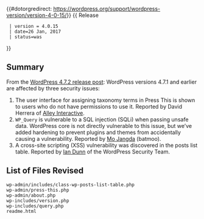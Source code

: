 {{#dotorgredirect: https://wordpress.org/support/wordpress-version/version-4-0-15/}}
{{Languages|
{{en|Version 4.0.15}}
}}
{{ Release
  | version = 4.0.15
  | date=26 Jan, 2017
  | status=was
}}

== Summary ==
  
From the [https://wordpress.org/news/2017/01/wordpress-4-7-2-security-release/ WordPress 4.7.2 release post]: WordPress versions 4.7.1 and earlier are affected by three security issues:

# The user interface for assigning taxonomy terms in Press This is shown to users who do not have permissions to use it. Reported by David Herrera of [https://www.alleyinteractive.com/ Alley Interactive].
# <code>WP_Query</code> is vulnerable to a SQL injection (SQLi) when passing unsafe data. WordPress core is not directly vulnerable to this issue, but we’ve added hardening to prevent plugins and themes from accidentally causing a vulnerability. Reported by [https://github.com/mjangda Mo Jangda] (batmoo).
# A cross-site scripting (XSS) vulnerability was discovered in the posts list table. Reported by [https://iandunn.name/ Ian Dunn] of the WordPress Security Team.

== List of Files Revised ==
 
<pre>
wp-admin/includes/class-wp-posts-list-table.php
wp-admin/press-this.php
wp-admin/about.php
wp-includes/version.php
wp-includes/query.php
readme.html
</pre>